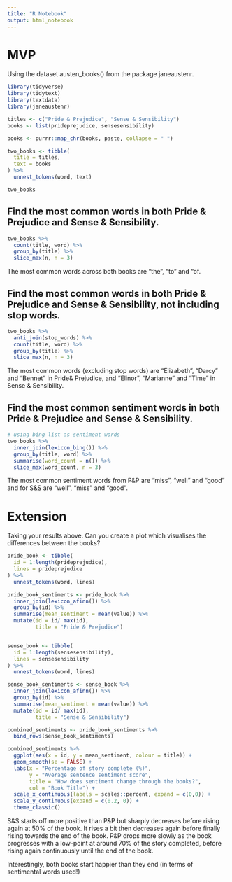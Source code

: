 ```yaml
---
title: "R Notebook"
output: html_notebook
---
```


# MVP
Using the dataset austen_books() from the package janeaustenr.

```r

library(tidyverse)
library(tidytext)
library(textdata)
library(janeaustenr)

```

```r

titles <- c("Pride & Prejudice", "Sense & Sensibility") 
books <- list(prideprejudice, sensesensibility)

books <- purrr::map_chr(books, paste, collapse = " ")

```

```r

two_books <- tibble(
  title = titles,
  text = books
) %>% 
  unnest_tokens(word, text)

two_books

```

## Find the most common words in both Pride & Prejudice and Sense & Sensibility.

```r

two_books %>% 
  count(title, word) %>% 
  group_by(title) %>% 
  slice_max(n, n = 3)

```

The most common words across both books are "the", "to" and "of.

## Find the most common words in both Pride & Prejudice and Sense & Sensibility, not including stop words.

```r

two_books %>% 
  anti_join(stop_words) %>% 
  count(title, word) %>% 
  group_by(title) %>% 
  slice_max(n, n = 3)

```

The most common words (excluding stop words) are "Elizabeth", "Darcy" and "Bennet" in Pride& Prejudice, and "Elinor", "Marianne" and "Time" in Sense & Sensibility.

## Find the most common sentiment words in both Pride & Prejudice and Sense & Sensibility.

```r
# using bing list as sentiment words
two_books %>% 
  inner_join(lexicon_bing()) %>% 
  group_by(title, word) %>% 
  summarise(word_count = n()) %>% 
  slice_max(word_count, n = 3)

```
The most common sentiment words from P&P are "miss", "well" and "good" and for S&S are "well", "miss" and "good". 

# Extension
Taking your results above. Can you create a plot which visualises the differences between the books?

```r

pride_book <- tibble(
  id = 1:length(prideprejudice),
  lines = prideprejudice
) %>% 
  unnest_tokens(word, lines)

pride_book_sentiments <- pride_book %>% 
  inner_join(lexicon_afinn()) %>% 
  group_by(id) %>% 
  summarise(mean_sentiment = mean(value)) %>% 
  mutate(id = id/ max(id),
         title = "Pride & Prejudice")


sense_book <- tibble(
  id = 1:length(sensesensibility),
  lines = sensesensibility
) %>% 
  unnest_tokens(word, lines)

sense_book_sentiments <- sense_book %>% 
  inner_join(lexicon_afinn()) %>% 
  group_by(id) %>% 
  summarise(mean_sentiment = mean(value)) %>% 
  mutate(id = id/ max(id),
         title = "Sense & Sensibility")

combined_sentiments <- pride_book_sentiments %>% 
  bind_rows(sense_book_sentiments)

combined_sentiments %>% 
  ggplot(aes(x = id, y = mean_sentiment, colour = title)) +
  geom_smooth(se = FALSE) +
  labs(x = "Percentage of story complete (%)",
       y = "Average sentence sentiment score",
       title = "How does sentiment change through the books?",
       col = "Book Title") +
  scale_x_continuous(labels = scales::percent, expand = c(0,0)) +
  scale_y_continuous(expand = c(0.2, 0)) +
  theme_classic()

```

S&S starts off more positive than P&P but sharply decreases before rising again at 50% of the book. It rises a bit then decreases again before finally rising towards the end of the book. P&P drops more slowly as the book progresses with a low-point at around 70% of the story completed, before rising again continuously until the end of the book.

Interestingly, both books start happier than they end (in terms of sentimental words used!)
